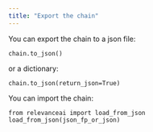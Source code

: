 ```yaml
---
title: "Export the chain"
---
```

You can export the chain to a json file:
```
chain.to_json()
```
or a dictionary:
```
chain.to_json(return_json=True)
```
You can import the chain:
```
from relevanceai import load_from_json
load_from_json(json_fp_or_json)
```